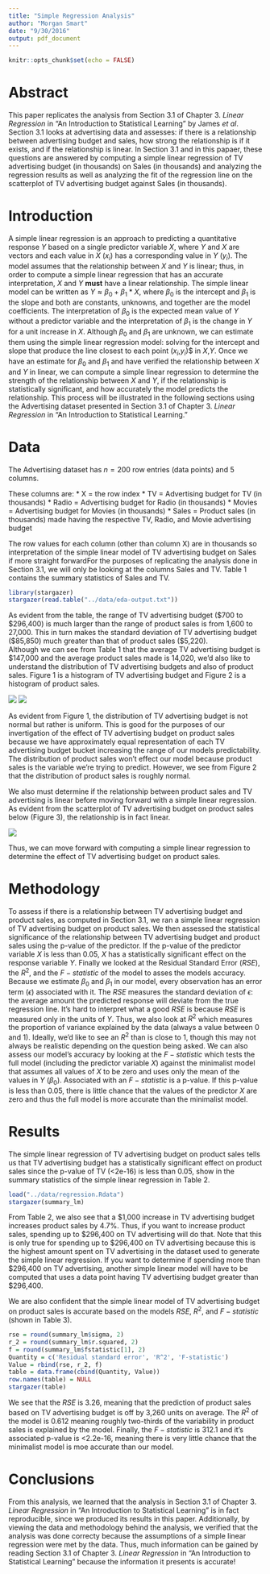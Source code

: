 ```yaml
---
title: "Simple Regression Analysis"
author: "Morgan Smart"
date: "9/30/2016"
output: pdf_document
---
```


```r
knitr::opts_chunk$set(echo = FALSE)
```

# Abstract
This paper replicates the analysis from Section 3.1 of Chapter 3. *Linear Regression* in "An Introduction to Statistical Learning" by James *et al*. Section 3.1 looks at advertising data and assesses: if there is a relationship between advertising budget and sales, how strong the relationship is if it exists, and if the relationship is linear. In Section 3.1 and in this papaer, these questions are answered by computing a simple linear regression of TV advertising budget (in thousands) on Sales (in thousands) and analyzing the regression results as well as analyzing the fit of the regression line on the scatterplot of TV advertising budget against Sales (in thousands).

# Introduction
A simple linear regression is an approach to predicting a quantitative response $Y$ based on a single predictor variable $X$, where $Y$ and $X$ are vectors and each value in $X$ ($x_i$) has a corresponding value in $Y$ ($y_i$). The model assumes that the relationship between $X$ and $Y$ is linear; thus, in order to compute a simple linear regression that has an accurate interpretation, $X$ and $Y$ **must** have a linear relationship. The simple linear model can be written as $Y \approx \beta_0 + \beta_1*X$, where $\beta_0$ is the intercept and $\beta_1$ is the slope and both are constants, unknowns, and together are the model coefficients. The interpretation of $\beta_0$ is the expected mean value of $Y$ without a predictor variable and the interpretation of $\beta_1$ is the change in $Y$ for a unit increase in $X$. Although $\beta_0$ and $\beta_1$ are unknown, we can estimate them using the simple linear regression model: solving for the intercept and slope that produce the line closest to each point ($x_i$,$y_i$)$ in $X$,$Y$. Once we have an estimate for $\beta_0$ and $\beta_1$ and have verified the relationship between $X$ and $Y$ in linear, we can compute a simple linear regression to determine the strength of the relationship between $X$ and $Y$, if the relationship is statistically significant, and how accurately the model predicts the relationship. This process will be illustrated in the following sections using the Advertising dataset presented in Section 3.1 of Chapter 3. *Linear Regression* in "An Introduction to Statistical Learning."

# Data
The Advertising dataset has $n = 200$ row entries (data points) and 5 columns. 

These columns are:
 * X = the row index
 * TV = Advertising budget for TV (in thousands)
 * Radio = Advertising budget for Radio (in thousands)
 * Movies = Advertising budget for Movies (in thousands)
 * Sales = Product sales (in thousands) made having the respective TV, Radio, and Movie advertising budget

The row values for each column (other than column X) are in thousands so interpretation of the simple linear model of TV advertising budget on Sales if more straight forwardFor the purposes of replicating the analysis done in Section 3.1, we will only be looking at the columns Sales and TV. Table 1 contains the summary statistics of Sales and TV.
```r
library(stargazer)
stargazer(read.table("../data/eda-output.txt"))
```
As evident from the table, the range of TV advertising budget ($700 to $296,400) is much larger than the range of product sales is from 1,600 to 27,000. This in turn makes the standard deviation of TV advertising budget ($85,850) much greater than that of product sales ($5,220).  
Although we can see from Table 1 that the average TV advertising budget is $147,000 and the average product sales made is 14,020, we'd also like to understand the distribution of TV advertising budgets and also of product sales. Figure 1 is a histogram of TV advertising budget and Figure 2 is a histogram of product sales.

![](../images/histogram-tv.png)
![](../images/histogram-sales.png)

As evident from Figure 1, the distribution of TV advertising budget is not normal but rather is uniform. This is good for the purposes of our invertigation of the effect of TV advertising budget on product sales because we have approximately equal representation of each TV advertising budget bucket increasing the range of our models predictability. The distribution of product sales won't effect our model because product sales is the variable we're trying to predict. However, we see from Figure 2 that the distribution of product sales is roughly normal.

We also must determine if the relationship between product sales and TV advertising is linear before moving forward with a simple linear regression. As evident from the scatterplot of TV advertising budget on product sales below (Figure 3), the relationship is in fact linear.

![](../images/scatterplot-tv-sales.png)

Thus, we can move forward with computing a simple linear regression to determine the effect of TV advertising budget on product sales.

# Methodology
To assess if there is a relationship between TV advertising budget and product sales, as computed in Section 3.1, we ran a simple linear regression of TV advertising budget on product sales. We then assessed the statistical significance of the relationship between TV advertising budget and product sales using the p-value of the predictor. If the p-value of the predictor variable $X$ is less than 0.05, $X$ has a statistically significant effect on the response variable $Y$. Finally we looked at the Residual Standard Error ($RSE$), the $R^2$, and the $F-statistic$ of the model to asses the models accuracy. Because we estimate $\beta_0$ and $\beta_1$ in our model, every observation has an error term ($\epsilon$) associated with it. The $RSE$ measures the standard deviation of $\epsilon$: the average amount the predicted response will deviate from the true regression line. It's hard to interpret what a good $RSE$ is because $RSE$ is measured only in the units of $Y$. Thus, we also look at $R^2$ which measures the proportion of variance explained by the data (always a value between 0 and 1). Ideally, we'd like to see an $R^2$ than is close to 1, though this may not always be realistic depending on the question being asked. We can also assess our model's accuracy by looking at the $F-statistic$ which tests the full model (including the predictor variable $X$) against the minimalist model that assumes all values of $X$ to be zero and uses only the mean of the values in $Y$ ($\beta_0$). Associated with an $F-statistic$ is a p-value. If this p-value is less than 0.05, there is little chance that the values of the predictor $X$ are zero and thus the full model is more accurate than the minimalist model.

# Results
The simple linear regression of TV advertising budget on product sales tells us that TV advertising budget has a statistically significant effect on product sales since the p-value of TV (<2e-16) is less than 0.05, show in the summary statistics of the simple linear regression in Table 2. 
```r
load("../data/regression.Rdata")
stargazer(summary_lm)
```
From Table 2, we also see that a $1,000 increase in TV advertising budget increases product sales by 4.7%. Thus, if you want to increase product sales, spending up to $296,400 on TV advertising will do that. Note that this is only true for spending up to $296,400 on TV advertising because this is the highest amount spent on TV advertising in the dataset used to generate the simple linear regression. If you want to determine if spending more than $296,400 on TV advertising, another simple linear model will have to be computed that uses a data point having TV advertising budget greater than $296,400.

We are also confident that the simple linear model of TV advertising budget on product sales is accurate based on the models $RSE$, $R^2$, and $F-statistic$ (shown in Table 3).
```r
rse = round(summary_lm$sigma, 2)
r_2 = round(summary_lm$r.squared, 2)
f = round(summary_lm$fstatistic[1], 2)
Quantity = c('Residual standard error', 'R^2', 'F-statistic')
Value = rbind(rse, r_2, f)
table = data.frame(cbind(Quantity, Value))
row.names(table) = NULL
stargazer(table)
```
We see that the $RSE$ is 3.26, meaning that the prediction of product sales based on TV advertising budget is off by 3,260 units on average. The $R^2$ of the model is 0.612 meaning roughly two-thirds of the variability in product sales is explained by the model. Finally, the $F-statistic$ is 312.1 and it's associated p-value is <2.2e-16, meaning there is very little chance that the minimalist model is moe accurate than our model.

# Conclusions
From this analysis, we learned that the analysis in Section 3.1 of Chapter 3. *Linear Regression* in "An Introduction to Statistical Learning" is in fact reproducible, since we produced its results in this paper. Additionally, by viewing the data and methodology behind the analysis, we verified that the analysis was done correcty because the assumptions of a simple linear regression were met by the data. Thus, much information can be gained by reading Section 3.1 of Chapter 3. *Linear Regression* in "An Introduction to Statistical Learning" because the information it presents is accurate!